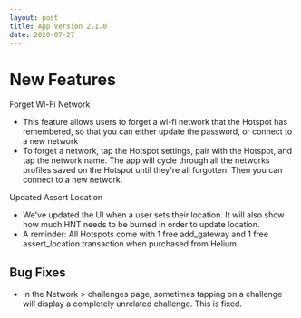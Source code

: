 ```yaml
---
layout: post
title: App Version 2.1.0
date: 2020-07-27
---
```


# New Features

Forget Wi-Fi Network

- This feature allows users to forget a wi-fi network that the Hotspot has remembered, so that you
  can either update the password, or connect to a new network
- To forget a network, tap the Hotspot settings, pair with the Hotspot, and tap the network name.
  The app will cycle through all the networks profiles saved on the Hotspot until they're all
  forgotten. Then you can connect to a new network.

Updated Assert Location

- We've updated the UI when a user sets their location. It will also show how much HNT needs to be
  burned in order to update location.
- A reminder: All Hotspots come with 1 free add_gateway and 1 free assert_location transaction when
  purchased from Helium.

## Bug Fixes

- In the Network > challenges page, sometimes tapping on a challenge will display a completely
  unrelated challenge. This is fixed.
